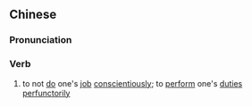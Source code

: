 ==Chinese==
{{zh-forms|s=塞责}}

===Pronunciation===
{{zh-pron
|m=sèzé
|c=coi3 zaak3
|mn=qz:siak-chit/xm,zz:sek-chek
|cat=v
}}

===Verb===
{{zh-verb}}

# to not [[do]] one's [[job]] [[conscientious]]ly; to [[perform]] one's [[duty|duties]] [[perfunctorily]]
